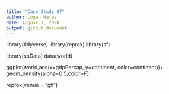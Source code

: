```yaml
---
title: "Case Study 07"
author: Logan Ha;es
date: August 1, 2020
output: github_document
---
```

library(tidyverse)
library(reprex)
library(sf)

library(spData)
data(world)

ggplot(world,aes(x=gdpPercap, y=continent, color=continent))+
   geom_density(alpha=0.5,color=F)

reprex(venue = "gh")
 